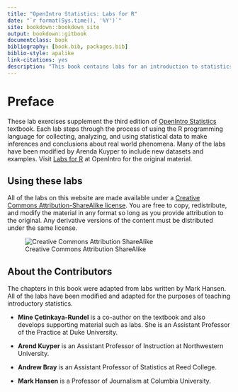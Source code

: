 ```yaml
---
title: "OpenIntro Statistics: Labs for R"
date: "`r format(Sys.time(), '%Y')`"
site: bookdown::bookdown_site
output: bookdown::gitbook
documentclass: book
bibliography: [book.bib, packages.bib]
biblio-style: apalike
link-citations: yes
description: "This book contains labs for an introduction to statistics course. Each lab steps through the process of using the R programming language for collecting, analyzing, and using statistical data to make inferences and conclusions about real world phenomena."
---
```

# Preface {-} 

These lab exercises supplement the third edition of [OpenIntro Statistics](https://www.openintro.org/stat/index.php) textbook. Each lab steps through the process of using the R programming language for collecting, analyzing, and using statistical data to make inferences and conclusions about real world phenomena. Many of the labs have been modified by Arenda Kuyper to include new datasets and examples. Visit [Labs for R](https://www.openintro.org/stat/labs.php) at OpenIntro for the original material. 

## Using these labs

All of the labs on this website are made available under a [Creative Commons Attribution-ShareAlike license](https://creativecommons.org/licenses/by-sa/3.0/). You are free to copy, redistribute, and modify the material in any format so long as you provide attribution to the original. Any derivative versions of the content must be distributed under the same license.  

![Creative Commons Attribution ShareAlike ](./assets/images/by-sa.png)

## About the Contributors

The chapters in this book were adapted from labs written by Mark Hansen. All of the labs have been modified and adapted for the purposes of teaching introductory statistics. 

- **Mine Çetinkaya-Rundel** is a co-author on the textbook and also develops supporting material such as labs. She is an Assistant Professor of the Practice at Duke University.

- **Arend Kuyper** is an Assistant Professor of Instruction at Northwestern University. 

- **Andrew Bray** is an Assistant Professor of Statistics at Reed College.

- **Mark Hansen** is a Professor of Journalism at Columbia University.
